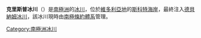 '''克里斯普冰川'''（{{lang-en|Crisp Glacier}}）是[[南極洲|南極洲]]的[[冰川|冰川]]，位於[[維多利亞地|維多利亞地]]的[[斯科特海岸|斯科特海岸]]，最終注入[[德貝納姆冰川|德貝納姆冰川]]，該冰川現時由[[南極條約體系|南極條約體系]]管理。

{{coord|77|11|S|162|9|E|source:GNIS|display=title}}

{{DEFAULTSORT:Crisp Glacier}}
[[Category:南極洲冰川|Category:南極洲冰川]]


{{ScottCoast-geo-stub}}